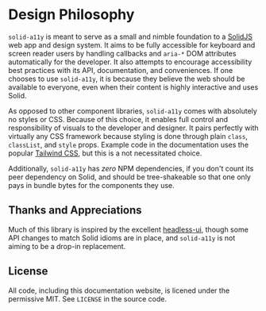 # Design Philosophy

`solid-a11y` is meant to serve as a small and nimble foundation to a [SolidJS][solid_js] web app and
design system. It aims to be fully accessible for keyboard and screen reader users by handling
callbacks and `aria-*` DOM attributes automatically for the developer. It also attempts to encourage
accessibility best practices with its API, documentation, and conveniences. If one chooses to use
`solid-a11y`, it is because they believe the web should be available to everyone, even when their
content is highly interactive and uses Solid.

As opposed to other component libraries, `solid-a11y` comes with absolutely no styles or CSS.
Because of this choice, it enables full control and responsibility of visuals to the developer and
designer. It pairs perfectly with virtually any CSS framework because styling is done through plain
`class`, `classList`, and `style` props. Example code in the documentation uses the popular
[Tailwind CSS][tailwindcss], but this is a not necessitated choice.

Additionally, `solid-a11y` has _zero_ NPM dependencies, if you don't count its peer dependency on
Solid, and should be tree-shakeable so that one only pays in bundle bytes for the components they
use.

## Thanks and Appreciations

Much of this library is inspired by the excellent [headless-ui][headless_ui], though some API
changes to match Solid idioms are in place, and `solid-a11y` is not aiming to be a drop-in
replacement.

## License

All code, including this documentation website, is licened under the permissive MIT. See `LICENSE`
in the source code.

[solid_js]: https://www.solidjs.com/
[tailwindcss]: https://tailwindcss.com/
[headless_ui]: https://headlessui.dev/
